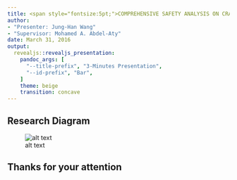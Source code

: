 ```yaml
--- 
title: <span style="fontsize:5pt;">COMPREHENSIVE SAFETY ANALYSIS ON CRASH MODIFICATION FACTORS AT INTERSECTIONS </span> 
author: 
- "Presenter: Jung-Han Wang"
- "Supervisor: Mohamed A. Abdel-Aty"
date: March 31, 2016
output:
  revealjs::revealjs_presentation: 
    pandoc_args: [
      "--title-prefix", "3-Minutes Presentation",
      "--id-prefix", "Bar",
    ]
    theme: beige 
    transition: concave
--- 
```


## Research Diagram

![alt text](diagramf.png)

## Thanks for your attention {data-background-video="https://www.dropbox.com/s/vealmhmdyp31ds8/ucfcampus_short.mp4?raw=1"}

```r
```

